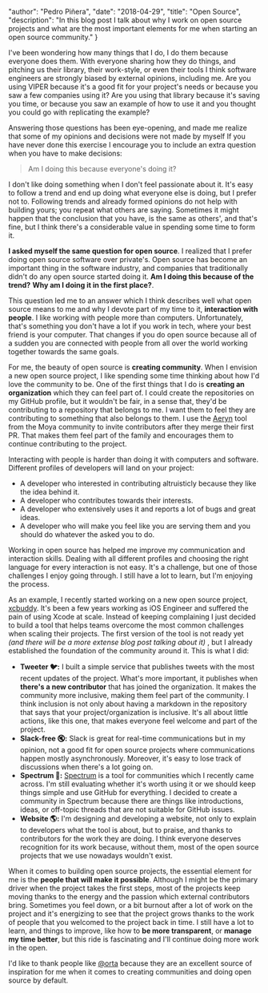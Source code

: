 
  "author": "Pedro Piñera",
  "date": "2018-04-29",
  "title": "Open Source",
  "description": "In this blog post I talk about why I work on open source projects and what are the most important elements for me when starting an open source community."
}




I've been wondering how many things that I do, I do them because everyone does them. With everyone sharing how they do things, and pitching us their library, their work-style, or even their tools I think software engineers are strongly biased by external opinions, including me. Are you using VIPER because it's a good fit for your project's needs or because you saw a few companies using it? Are you using that library because it's saving you time, or because you saw an example of how to use it and you thought you could go with replicating the example?

Answering those questions has been eye-opening, and made me realize that some of my opinions and decisions were not made by myself If you have never done this exercise I encourage you to include an extra question when you have to make decisions:

> Am I doing this because everyone's doing it?

I don't like doing something when I don't feel passionate about it. It's easy to follow a trend and end up doing what everyone else is doing, but I prefer not to. Following trends and already formed opinions do not help with building yours; you repeat what others are saying. Sometimes it might happen that the conclusion that you have, is the same as others', and that's fine, but I think there's a considerable value in spending some time to form it.

**I asked myself the same question for open source**. I realized that I prefer doing open source software over private's. Open source has become an important thing in the software industry, and companies that traditionally didn't do any open source started doing it. **Am I doing this because of the trend?** **Why am I doing it in the first place?**.

This question led me to an answer which I think describes well what open source means to me and why I devote part of my time to it, **interaction with people**. I like working with people more than computers. Unfortunately, that's something you don't have a lot if you work in tech, where your best friend is your computer. That changes if you do open source because all of a sudden you are connected with people from all over the world working together towards the same goals.

For me, the beauty of open source is **creating community**. When I envision a new open source project, I like spending some time thinking about how I'd love the community to be. One of the first things that I do is **creating an organization** which they can feel part of. I could create the repositories on my GitHub profile, but it wouldn't be fair, in a sense that, they'd be contributing to a repository that belongs to me. I want them to feel they are contributing to something that also belongs to them. I use the [Aeryn](https://github.com/moya/aeryn) tool from the Moya community to invite contributors after they merge their first PR. That makes them feel part of the family and encourages them to continue contributing to the project.

Interacting with people is harder than doing it with computers and software. Different profiles of developers will land on your project:

- A developer who interested in contributing altruisticly because they like the idea behind it.
- A developer who contributes towards their interests.
- A developer who extensively uses it and reports a lot of bugs and great ideas.
- A developer who will make you feel like you are serving them and you should do whatever the asked you to do.

Working in open source has helped me improve my communication and interaction skills. Dealing with all different profiles and choosing the right language for every interaction is not easy. It's a challenge, but one of those challenges I enjoy going through. I still have a lot to learn, but I'm enjoying the process.

As an example, I recently started working on a new open source project, [xcbuddy](https://github.com/xcbuddy). It's been a few years working as iOS Engineer and suffered the pain of using Xcode at scale. Instead of keeping complaining I just decided to build a tool that helps teams overcome the most common challenges when scaling their projects. The first version of the tool is not ready yet _(and there will be a more extense blog post talking about it)_ , but I already established the foundation of the community around it. This is what I did:

- **Tweeter 🐦:** I built a simple service that publishes tweets with the most recent updates of the project. What's more important, it publishes when **there's a new contributor** that has joined the organization. It makes the community more inclusive, making them feel part of the community. I think inclusion is not only about having a markdown in the repository that says that your project/organization is inclusive. It's all about little actions, like this one, that makes everyone feel welcome and part of the project.
- **Slack-free 🔇:** Slack is great for real-time communications but in my opinion, not a good fit for open source projects where communications happen mostly asynchronously. Moreover, it's easy to lose track of discussions when there's a lot going on.
- **Spectrum 👥:** [Spectrum](https://spectrum.chat) is a tool for communities which I recently came across. I'm still evaluating whether it's worth using it or we should keep things simple and use GitHub for everything. I decided to create a community in Spectrum because there are things like introductions, ideas, or off-topic threads that are not suitable for GitHub issues.
- **Website 🌎:** I'm designing and developing a website, not only to explain to developers what the tool is about, but to praise, and thanks to contributors for the work they are doing. I think everyone deserves recognition for its work because, without them, most of the open source projects that we use nowadays wouldn't exist.

When it comes to building open source projects, the essential element for me is the **people that will make it possible**. Although I might be the primary driver when the project takes the first steps, most of the projects keep moving thanks to the energy and the passion which external contributors bring. Sometimes you feel down, or a bit burnout after a lot of work on the project and it's energizing to see that the project grows thanks to the work of people that you welcomed to the project back in time. I still have a lot to learn, and things to improve, like how to **be more transparent**, or **manage my time better**, but this ride is fascinating and I'll continue doing more work in the open.

I'd like to thank people like [@orta](https://twitter.com/orta) because they are an excellent source of inspiration for me when it comes to creating communities and doing open source by default.

    